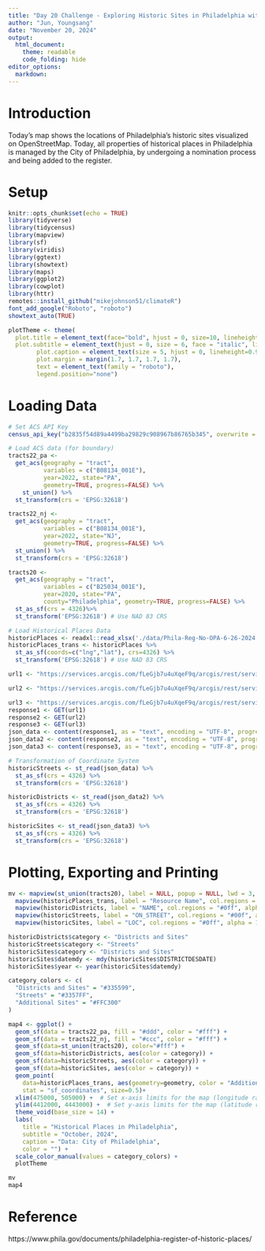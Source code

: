 ```yaml
---
title: "Day 20 Challenge - Exploring Historic Sites in Philadelphia with OpenStreetMap"
author: "Jun, Youngsang"
date: "November 20, 2024"
output: 
  html_document: 
    theme: readable
    code_folding: hide
editor_options: 
  markdown: 
---
```


# Introduction

Today's map shows the locations of Philadelphia's historic sites visualized on OpenStreetMap. Today, all properties of historical places in Philadelphia is managed by the City of Philadelphia, by undergoing a nomination process and being added to the register. 

# Setup

```r
knitr::opts_chunk$set(echo = TRUE)
library(tidyverse)
library(tidycensus)
library(mapview)
library(sf)
library(viridis)
library(ggtext)
library(showtext)
library(maps)
library(ggplot2)
library(cowplot)
library(httr)
remotes::install_github("mikejohnson51/climateR")
font_add_google("Roboto", "roboto")
showtext_auto(TRUE)

plotTheme <- theme(
  plot.title = element_text(face="bold", hjust = 0, size=10, lineheight=0.8),
  plot.subtitle = element_text(hjust = 0, size = 6, face = "italic", lineheight=0.8, margin = margin(b = 3, t = 6)),  
        plot.caption = element_text(size = 5, hjust = 0, lineheight=0.9),
        plot.margin = margin(1.7, 1.7, 1.7, 1.7),
        text = element_text(family = "roboto"),
        legend.position="none") 
```

# Loading Data

```r
# Set ACS API Key
census_api_key("b2835f54d89a4499ba29829c908967b86765b345", overwrite = TRUE)

# Load ACS data (for boundary)
tracts22_pa <-  
  get_acs(geography = "tract",
          variables = c("B08134_001E"), 
          year=2022, state="PA",
          geometry=TRUE, progress=FALSE) %>%
    st_union() %>%
  st_transform(crs = 'EPSG:32618')

tracts22_nj <-  
  get_acs(geography = "tract",
          variables = c("B08134_001E"), 
          year=2022, state="NJ",
          geometry=TRUE, progress=FALSE) %>%
  st_union() %>%
  st_transform(crs = 'EPSG:32618')

tracts20 <-  
  get_acs(geography = "tract",
          variables = c("B25034_001E"), 
          year=2020, state="PA",
          county="Philadelphia", geometry=TRUE, progress=FALSE) %>% 
  st_as_sf(crs = 4326)%>%
  st_transform('EPSG:32618') # Use NAD 83 CRS

# Load Historical Places Data
historicPlaces <- readxl::read_xlsx('./data/Phila-Reg-No-OPA-6-26-2024.xlsx')
historicPlaces_trans <- historicPlaces %>%
  st_as_sf(coords=c("lng","lat"), crs=4326) %>%
  st_transform('EPSG:32618') # Use NAD 83 CRS

url1 <- "https://services.arcgis.com/fLeGjb7u4uXqeF9q/arcgis/rest/services/Historic_Streets/FeatureServer/0/query?where=1=1&outFields=*&f=geojson"

url2 <- "https://services.arcgis.com/fLeGjb7u4uXqeF9q/arcgis/rest/services/HistoricDistricts_Local/FeatureServer/0/query?where=1=1&outFields=*&f=geojson"

url3 <- "https://services.arcgis.com/fLeGjb7u4uXqeF9q/arcgis/rest/services/Historic_sites_PhilReg/FeatureServer/0/query?where=1=1&outFields=*&f=geojson"
response1 <- GET(url1)
response2 <- GET(url2)
response3 <- GET(url3)
json_data <- content(response1, as = "text", encoding = "UTF-8", progress=FALSE)
json_data2 <- content(response2, as = "text", encoding = "UTF-8", progress=FALSE)
json_data3 <- content(response3, as = "text", encoding = "UTF-8", progress=FALSE)

# Transformation of Coordinate System
historicStreets <- st_read(json_data) %>%
  st_as_sf(crs = 4326) %>%
  st_transform(crs = 'EPSG:32618') 

historicDistricts <- st_read(json_data2) %>%
  st_as_sf(crs = 4326) %>%
  st_transform(crs = 'EPSG:32618') 

historicSites <- st_read(json_data3) %>%
  st_as_sf(crs = 4326) %>%
  st_transform(crs = 'EPSG:32618') 
```

# Plotting, Exporting and Printing

```r
mv <- mapview(st_union(tracts20), label = NULL, popup = NULL, lwd = 3, color = "#0FF", col.regions = "transparent", alpha = 0.7, map.types = "OpenStreetMap") +
  mapview(historicPlaces_trans, label = "Resource Name", col.regions = "#0ff", alpha = 1.0, cex = 3, layer.name="Historic Sites (additional)")+
  mapview(historicDistricts, label = "NAME", col.regions = "#0ff", alpha = 1.0, cex = 3, layer.name="Historic Districts")+
  mapview(historicStreets, label = "ON_STREET", col.regions = "#00f", alpha = 1.0, cex = 3, layer.name="Historic Streets")+
  mapview(historicSites, label = "LOC", col.regions = "#0ff", alpha = 1.0, cex = 3, layer.name="Historic Sites")
```

```r
historicDistricts$category <- "Districts and Sites"
historicStreets$category <- "Streets"
historicSites$category <- "Districts and Sites"
historicSites$datemdy <- mdy(historicSites$DISTRICTDESDATE)
historicSites$year <- year(historicSites$datemdy)

category_colors <- c(
  "Districts and Sites" = "#335599",      
  "Streets" = "#3357FF",       
  "Additional Sites" = "#FFC300"  
)

map4 <- ggplot() + 
  geom_sf(data = tracts22_pa, fill = "#ddd", color = "#fff") +
  geom_sf(data = tracts22_nj, fill = "#ccc", color = "#fff") +
  geom_sf(data=st_union(tracts20), color="#fff") +
  geom_sf(data=historicDistricts, aes(color = category)) +
  geom_sf(data=historicStreets, aes(color = category)) +
  geom_sf(data=historicSites, aes(color = category)) +
  geom_point(
    data=historicPlaces_trans, aes(geometry=geometry, color = "Additional Sites"), 
    stat = "sf_coordinates", size=0.5)+
  xlim(475000, 505000) +  # Set x-axis limits for the map (longitude range)
  ylim(4412000, 4443000) +  # Set y-axis limits for the map (latitude range)
  theme_void(base_size = 14) +
  labs(
    title = "Historical Places in Philadelphia",
    subtitle = "October, 2024",
    caption = "Data: City of Philadelphia",
    color = "") +
  scale_color_manual(values = category_colors) +
  plotTheme

```

```r
mv
map4
```


# Reference

https://www.phila.gov/documents/philadelphia-register-of-historic-places/

